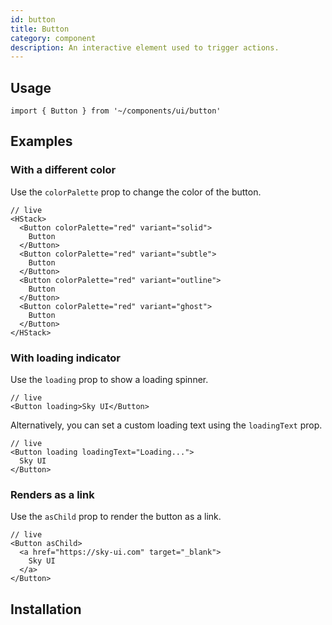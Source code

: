 ```yaml
---
id: button
title: Button
category: component
description: An interactive element used to trigger actions.
---
```


<ComponentPlayground />

## Usage

```tsx
import { Button } from '~/components/ui/button'
```

## Examples

### With a different color

Use the `colorPalette` prop to change the color of the button.

```tsx
// live
<HStack>
  <Button colorPalette="red" variant="solid">
    Button
  </Button>
  <Button colorPalette="red" variant="subtle">
    Button
  </Button>
  <Button colorPalette="red" variant="outline">
    Button
  </Button>
  <Button colorPalette="red" variant="ghost">
    Button
  </Button>
</HStack>
```

### With loading indicator

Use the `loading` prop to show a loading spinner.

```tsx
// live
<Button loading>Sky UI</Button>
```

Alternatively, you can set a custom loading text using the `loadingText` prop.

```tsx
// live
<Button loading loadingText="Loading...">
  Sky UI
</Button>
```

### Renders as a link

Use the `asChild` prop to render the button as a link.

```tsx
// live
<Button asChild>
  <a href="https://sky-ui.com" target="_blank">
    Sky UI
  </a>
</Button>
```

## Installation

<InstallationGuide />
